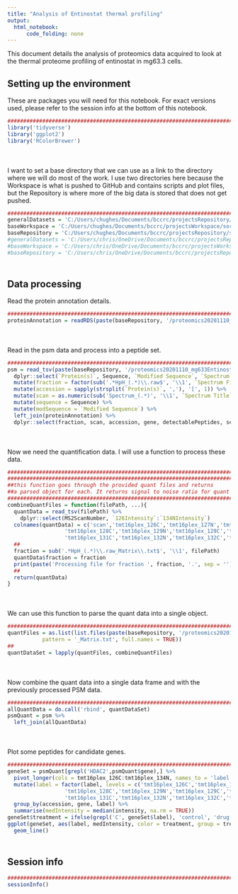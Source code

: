 ```yaml
---
title: "Analysis of Entinostat thermal profiling"
output:
  html_notebook:
      code_folding: none
---
```


This document details the analysis of proteomics data acquired to look at the thermal proteome profiling of entinostat in mg63.3 cells.

## Setting up the environment

These are packages you will need for this notebook. For exact versions used, please refer to the session info at the bottom of this notebook.

```r
##########################################################################################
library('tidyverse')
library('ggplot2')
library('RColorBrewer')
```

<div style="margin-bottom:50px;"></div>

I want to set a base directory that we can use as a link to the directory where we will do most of the work. I use two directories here because the Workspace is what is pushed to GitHub and contains scripts and plot files, but the Repository is where more of the big data is stored that does not get pushed.

```r
##########################################################################################
generalDatasets = 'C:/Users/chughes/Documents/bccrc/projectsRepository/generalDatasets'
baseWorkspace = 'C:/Users/chughes/Documents/bccrc/projectsWorkspace/sorensenLab/relatedToYbx1'
baseRepository = 'C:/Users/chughes/Documents/bccrc/projectsRepository/sorensenLab/relatedToYbx1'
#generalDatasets = 'C:/Users/chris/OneDrive/Documents/bccrc/projectsRepository/generalDatasets'
#baseWorkspace = 'C:/Users/chris/OneDrive/Documents/bccrc/projectsWorkspace/sorensenLab/relatedToYbx1'
#baseRepository = 'C:/Users/chris/OneDrive/Documents/bccrc/projectsRepository/sorensenLab/relatedToYbx1'
```

<div style="margin-bottom:50px;"></div>

## Data processing

Read the protein annotation details.

```r
##########################################################################################
proteinAnnotation = readRDS(paste(baseRepository, '/proteomics20201110_mg633EntinostatThermalProfiling/uniprotHumanNov2020.fasta.annotated.rds', sep = ''))
```

<div style="margin-bottom:50px;"></div>

Read in the psm data and process into a peptide set.

```r
##########################################################################################
psm = read_tsv(paste(baseRepository, '/proteomics20201110_mg633EntinostatThermalProfiling/20201110_mg633EntinostatThermalProfilingSet1_TMT16_HpH_Default_PSM_Report.txt', sep = '')) %>%
  dplyr::select(`Protein(s)`, Sequence, `Modified Sequence`, `Spectrum File`, `Spectrum Title`) %>%
  mutate(fraction = factor(sub('.*HpH_(.*)\\.raw$', '\\1', `Spectrum File`), levels = seq(1,36,1))) %>%
  mutate(accession = sapply(strsplit(`Protein(s)`, ','), '[', 1)) %>%
  mutate(scan = as.numeric(sub('Spectrum_(.*)', '\\1', `Spectrum Title`))) %>%
  mutate(sequence = Sequence) %>%
  mutate(modSequence = `Modified Sequence`) %>%
  left_join(proteinAnnotation) %>%
  dplyr::select(fraction, scan, accession, gene, detectablePeptides, sequence, modSequence)
```

<div style="margin-bottom:50px;"></div>

Now we need the quantification data. I will use a function to process these data.

```r
#######################################################################
#######################################################################
##this function goes through the provided quant files and returns
##a parsed object for each. It returns signal to noise ratio for quant
#######################################################################
combineQuantFiles = function(filePath, ...){
  quantData = read_tsv(filePath) %>%
    dplyr::select(MS2ScanNumber, `126Intensity`:`134NIntensity`)
  colnames(quantData) = c('scan','tmt16plex_126C','tmt16plex_127N','tmt16plex_127C','tmt16plex_128N',
                  'tmt16plex_128C','tmt16plex_129N','tmt16plex_129C','tmt16plex_130N','tmt16plex_130C','tmt16plex_131N',
                  'tmt16plex_131C','tmt16plex_132N','tmt16plex_132C','tmt16plex_133N','tmt16plex_133C','tmt16plex_134N')
  ##
  fraction = sub('.*HpH_(.*)\\.raw_Matrix\\.txt$', '\\1', filePath)
  quantData$fraction = fraction
  print(paste('Processing file for fraction ', fraction, '.', sep = ''))
  ##
  return(quantData)
}
```

<div style="margin-bottom:50px;"></div>

We can use this function to parse the quant data into a single object.

```r
##########################################################################################
quantFiles = as.list(list.files(paste(baseRepository, '/proteomics20201110_mg633EntinostatThermalProfiling/quantFiles/', sep = ''),
           pattern = '_Matrix.txt', full.names = TRUE))
##
quantDataSet = lapply(quantFiles, combineQuantFiles)
```

<div style="margin-bottom:50px;"></div>

Now combine the quant data into a single data frame and with the previously processed PSM data.

```r
##########################################################################################
allQuantData = do.call('rbind', quantDataSet)
psmQuant = psm %>%
  left_join(allQuantData)
```

<div style="margin-bottom:50px;"></div>

Plot some peptides for candidate genes.

```r
##########################################################################################
geneSet = psmQuant[grepl('HDAC2',psmQuant$gene),] %>%
  pivot_longer(cols = tmt16plex_126C:tmt16plex_134N, names_to = 'label', values_to = 'intensity') %>%
  mutate(label = factor(label, levels = c('tmt16plex_126C','tmt16plex_127N','tmt16plex_127C','tmt16plex_128N',
                  'tmt16plex_128C','tmt16plex_129N','tmt16plex_129C','tmt16plex_130N','tmt16plex_130C','tmt16plex_131N',
                  'tmt16plex_131C','tmt16plex_132N','tmt16plex_132C','tmt16plex_133N','tmt16plex_133C','tmt16plex_134N'))) %>%
  group_by(accession, gene, label) %>%
  summarise(medIntensity = median(intensity, na.rm = TRUE))
geneSet$treatment = ifelse(grepl('C', geneSet$label), 'control', 'drug')
ggplot(geneSet, aes(label, medIntensity, color = treatment, group = treatment)) +
  geom_line()
```

<div style="margin-bottom:50px;"></div>






## Session info

```r
##########################################################################################
sessionInfo()
```






